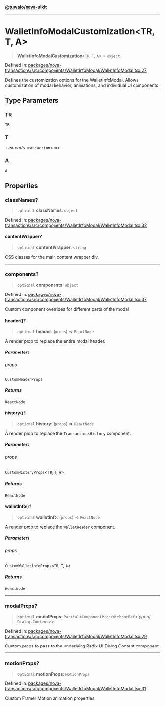 [**@tuwaio/nova-uikit**](../../../README.md)

***

# WalletInfoModalCustomization\<TR, T, A\>

> **WalletInfoModalCustomization**\<`TR`, `T`, `A`\> = `object`

Defined in: [packages/nova-transactions/src/components/WalletInfoModal/WalletInfoModal.tsx:27](https://github.com/TuwaIO/nova-uikit/blob/72f68be37bc6bdb559392b68d8c6a70e68f6207f/packages/nova-transactions/src/components/WalletInfoModal/WalletInfoModal.tsx#L27)

Defines the customization options for the WalletInfoModal.
Allows customization of modal behavior, animations, and individual UI components.

## Type Parameters

### TR

`TR`

### T

`T` *extends* `Transaction`\<`TR`\>

### A

`A`

## Properties

### classNames?

> `optional` **classNames**: `object`

Defined in: [packages/nova-transactions/src/components/WalletInfoModal/WalletInfoModal.tsx:32](https://github.com/TuwaIO/nova-uikit/blob/72f68be37bc6bdb559392b68d8c6a70e68f6207f/packages/nova-transactions/src/components/WalletInfoModal/WalletInfoModal.tsx#L32)

#### contentWrapper?

> `optional` **contentWrapper**: `string`

CSS classes for the main content wrapper div.

***

### components?

> `optional` **components**: `object`

Defined in: [packages/nova-transactions/src/components/WalletInfoModal/WalletInfoModal.tsx:37](https://github.com/TuwaIO/nova-uikit/blob/72f68be37bc6bdb559392b68d8c6a70e68f6207f/packages/nova-transactions/src/components/WalletInfoModal/WalletInfoModal.tsx#L37)

Custom component overrides for different parts of the modal

#### header()?

> `optional` **header**: (`props`) => `ReactNode`

A render prop to replace the entire modal header.

##### Parameters

###### props

`CustomHeaderProps`

##### Returns

`ReactNode`

#### history()?

> `optional` **history**: (`props`) => `ReactNode`

A render prop to replace the `TransactionsHistory` component.

##### Parameters

###### props

`CustomHistoryProps`\<`TR`, `T`, `A`\>

##### Returns

`ReactNode`

#### walletInfo()?

> `optional` **walletInfo**: (`props`) => `ReactNode`

A render prop to replace the `WalletHeader` component.

##### Parameters

###### props

`CustomWalletInfoProps`\<`TR`, `T`, `A`\>

##### Returns

`ReactNode`

***

### modalProps?

> `optional` **modalProps**: `Partial`\<`ComponentPropsWithoutRef`\<*typeof* `Dialog.Content`\>\>

Defined in: [packages/nova-transactions/src/components/WalletInfoModal/WalletInfoModal.tsx:29](https://github.com/TuwaIO/nova-uikit/blob/72f68be37bc6bdb559392b68d8c6a70e68f6207f/packages/nova-transactions/src/components/WalletInfoModal/WalletInfoModal.tsx#L29)

Custom props to pass to the underlying Radix UI Dialog.Content component

***

### motionProps?

> `optional` **motionProps**: `MotionProps`

Defined in: [packages/nova-transactions/src/components/WalletInfoModal/WalletInfoModal.tsx:31](https://github.com/TuwaIO/nova-uikit/blob/72f68be37bc6bdb559392b68d8c6a70e68f6207f/packages/nova-transactions/src/components/WalletInfoModal/WalletInfoModal.tsx#L31)

Custom Framer Motion animation properties
